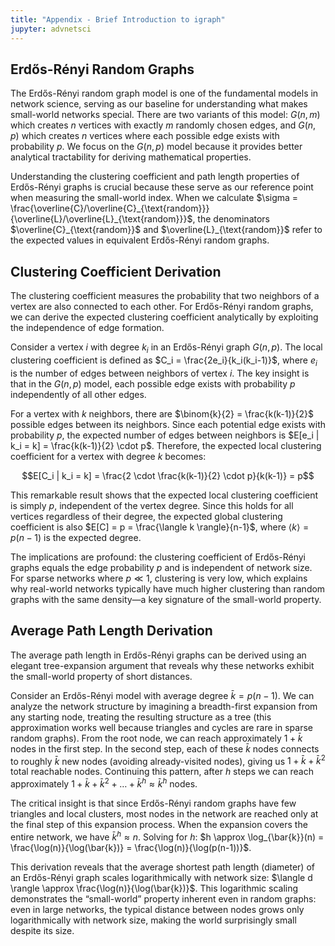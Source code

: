 ```yaml
---
title: "Appendix - Brief Introduction to igraph"
jupyter: advnetsci
---
```


## Erdős-Rényi Random Graphs

The Erdős-Rényi random graph model is one of the fundamental models in network science, serving as our baseline for understanding what makes small-world networks special. There are two variants of this model: $G(n,m)$ which creates $n$ vertices with exactly $m$ randomly chosen edges, and $G(n,p)$ which creates $n$ vertices where each possible edge exists with probability $p$. We focus on the $G(n,p)$ model because it provides better analytical tractability for deriving mathematical properties.

Understanding the clustering coefficient and path length properties of Erdős-Rényi graphs is crucial because these serve as our reference point when measuring the small-world index. When we calculate $\sigma = \frac{\overline{C}/\overline{C}_{\text{random}}}{\overline{L}/\overline{L}_{\text{random}}}$, the denominators $\overline{C}_{\text{random}}$ and $\overline{L}_{\text{random}}$ refer to the expected values in equivalent Erdős-Rényi random graphs.

## Clustering Coefficient Derivation

The clustering coefficient measures the probability that two neighbors of a vertex are also connected to each other. For Erdős-Rényi random graphs, we can derive the expected clustering coefficient analytically by exploiting the independence of edge formation.

Consider a vertex $i$ with degree $k_i$ in an Erdős-Rényi graph $G(n,p)$. The local clustering coefficient is defined as $C_i = \frac{2e_i}{k_i(k_i-1)}$, where $e_i$ is the number of edges between neighbors of vertex $i$. The key insight is that in the $G(n,p)$ model, each possible edge exists with probability $p$ independently of all other edges.

For a vertex with $k$ neighbors, there are $\binom{k}{2} = \frac{k(k-1)}{2}$ possible edges between its neighbors. Since each potential edge exists with probability $p$, the expected number of edges between neighbors is $E[e_i | k_i = k] = \frac{k(k-1)}{2} \cdot p$. Therefore, the expected local clustering coefficient for a vertex with degree $k$ becomes:

$$E[C_i | k_i = k] = \frac{2 \cdot \frac{k(k-1)}{2} \cdot p}{k(k-1)} = p$$

This remarkable result shows that the expected local clustering coefficient is simply $p$, independent of the vertex degree. Since this holds for all vertices regardless of their degree, the expected global clustering coefficient is also $E[C] = p = \frac{\langle k \rangle}{n-1}$, where $\langle k \rangle = p(n-1)$ is the expected degree.

The implications are profound: the clustering coefficient of Erdős-Rényi graphs equals the edge probability $p$ and is independent of network size. For sparse networks where $p \ll 1$, clustering is very low, which explains why real-world networks typically have much higher clustering than random graphs with the same density—a key signature of the small-world property.

## Average Path Length Derivation

The average path length in Erdős-Rényi graphs can be derived using an elegant tree-expansion argument that reveals why these networks exhibit the small-world property of short distances.

Consider an Erdős-Rényi model with average degree $\bar{k} = p(n-1)$. We can analyze the network structure by imagining a breadth-first expansion from any starting node, treating the resulting structure as a tree (this approximation works well because triangles and cycles are rare in sparse random graphs). From the root node, we can reach approximately $1 + \bar{k}$ nodes in the first step. In the second step, each of these $\bar{k}$ nodes connects to roughly $\bar{k}$ new nodes (avoiding already-visited nodes), giving us $1 + \bar{k} + \bar{k}^2$ total reachable nodes. Continuing this pattern, after $h$ steps we can reach approximately $1 + \bar{k} + \bar{k}^2 + \ldots + \bar{k}^h \approx \bar{k}^h$ nodes.

The critical insight is that since Erdős-Rényi random graphs have few triangles and local clusters, most nodes in the network are reached only at the final step of this expansion process. When the expansion covers the entire network, we have $\bar{k}^h \approx n$. Solving for $h$: $h \approx \log_{\bar{k}}(n) = \frac{\log(n)}{\log(\bar{k})} = \frac{\log(n)}{\log(p(n-1))}$.

This derivation reveals that the average shortest path length (diameter) of an Erdős-Rényi graph scales logarithmically with network size: $\langle d \rangle \approx \frac{\log(n)}{\log(\bar{k})}$. This logarithmic scaling demonstrates the "small-world" property inherent even in random graphs: even in large networks, the typical distance between nodes grows only logarithmically with network size, making the world surprisingly small despite its size.

